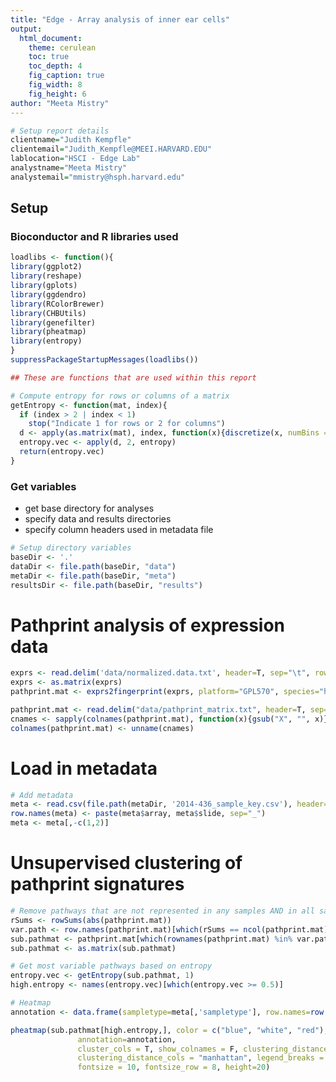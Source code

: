 ```yaml
---
title: "Edge - Array analysis of inner ear cells"
output:
  html_document:
    theme: cerulean
    toc: true
    toc_depth: 4
    fig_caption: true
    fig_width: 8
    fig_height: 6
author: "Meeta Mistry"
---
```


```r

# Setup report details
clientname="Judith Kempfle"
clientemail="Judith_Kempfle@MEEI.HARVARD.EDU"
lablocation="HSCI - Edge Lab"
analystname="Meeta Mistry"
analystemail="mmistry@hsph.harvard.edu"
```

## Setup

### Bioconductor and R libraries used

```r

loadlibs <- function(){
library(ggplot2)
library(reshape)
library(gplots)
library(ggdendro)
library(RColorBrewer)
library(CHBUtils)
library(genefilter)
library(pheatmap)
library(entropy)
}
suppressPackageStartupMessages(loadlibs())
```

```r
## These are functions that are used within this report

# Compute entropy for rows or columns of a matrix
getEntropy <- function(mat, index){
  if (index > 2 | index < 1)
    stop("Indicate 1 for rows or 2 for columns")
  d <- apply(as.matrix(mat), index, function(x){discretize(x, numBins = 3, r=c(-1,1))})
  entropy.vec <- apply(d, 2, entropy)
  return(entropy.vec)
}
```

### Get variables
* get base directory for analyses
* specify data and results directories
* specify column headers used in metadata file


```r
# Setup directory variables
baseDir <- '.'
dataDir <- file.path(baseDir, "data")
metaDir <- file.path(baseDir, "meta")
resultsDir <- file.path(baseDir, "results")
```

# Pathprint analysis of expression data
```r
exprs <- read.delim('data/normalized.data.txt', header=T, sep="\t", row.names=1)
exprs <- as.matrix(exprs)
pathprint.mat <- exprs2fingerprint(exprs, platform="GPL570", species="human", progressBar=TRUE)
```

```r
pathprint.mat <- read.delim("data/pathprint_matrix.txt", header=T, sep="\t", row.names=1)
cnames <- sapply(colnames(pathprint.mat), function(x){gsub("X", "", x)})
colnames(pathprint.mat) <- unname(cnames)
```

# Load in metadata

```r
# Add metadata
meta <- read.csv(file.path(metaDir, '2014-436_sample_key.csv'), header=T)
row.names(meta) <- paste(meta$array, meta$slide, sep="_")
meta <- meta[,-c(1,2)]

```

# Unsupervised clustering of pathprint signatures
```r

# Remove pathways that are not represented in any samples AND in all samples
rSums <- rowSums(abs(pathprint.mat))
var.path <- row.names(pathprint.mat)[which(rSums == ncol(pathprint.mat) | rSums == 0 )]
sub.pathmat <- pathprint.mat[which(rownames(pathprint.mat) %in% var.path == F),]
sub.pathmat <- as.matrix(sub.pathmat)

# Get most variable pathways based on entropy 
entropy.vec <- getEntropy(sub.pathmat, 1)
high.entropy <- names(entropy.vec)[which(entropy.vec >= 0.5)]

# Heatmap
annotation <- data.frame(sampletype=meta[,'sampletype'], row.names=row.names(meta))

pheatmap(sub.pathmat[high.entropy,], color = c("blue", "white", "red"), cluster_rows = T, 
               annotation=annotation,
               cluster_cols = T, show_colnames = F, clustering_distance_rows = "manhattan", 
               clustering_distance_cols = "manhattan", legend_breaks = c(-1, 0, 1), 
               fontsize = 10, fontsize_row = 8, height=20)
```

